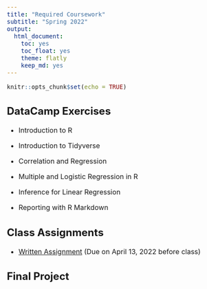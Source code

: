 ```yaml
---
title: "Required Coursework"
subtitle: "Spring 2022"
output: 
  html_document: 
    toc: yes
    toc_float: yes
    theme: flatly
    keep_md: yes
---
```

<style type="text/css">
  body{
  font-size: 12pt;
}
</style>

```r
knitr::opts_chunk$set(echo = TRUE)
```


## DataCamp Exercises

- Introduction to R

- Introduction to Tidyverse

- Correlation and Regression

- Multiple and Logistic Regression in R

- Inference for Linear Regression

- Reporting with R Markdown


## Class Assignments

- [Written Assignment](\Slides_4000\Written_Assignment_Spring_2022.pdf) (Due on April 13, 2022 before class)



## Final Project
